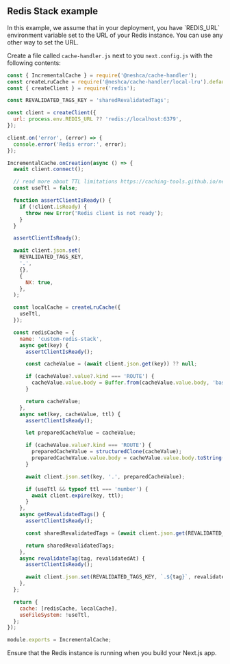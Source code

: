 
## Redis Stack example

<Callout type="info">
  In this example, we assume that in your deployment, you have `REDIS_URL` environment variable set to the URL of your
  Redis instance. You can use any other way to set the URL.
</Callout>

Create a file called `cache-handler.js` next to you `next.config.js` with the following contents:

```js filename="cache-handler.js" copy
const { IncrementalCache } = require('@neshca/cache-handler');
const createLruCache = require('@neshca/cache-handler/local-lru').default;
const { createClient } = require('redis');

const REVALIDATED_TAGS_KEY = 'sharedRevalidatedTags';

const client = createClient({
  url: process.env.REDIS_URL ?? 'redis://localhost:6379',
});

client.on('error', (error) => {
  console.error('Redis error:', error);
});

IncrementalCache.onCreation(async () => {
  await client.connect();

  // read more about TTL limitations https://caching-tools.github.io/next-shared-cache/configuration/ttl
  const useTtl = false;

  function assertClientIsReady() {
    if (!client.isReady) {
      throw new Error('Redis client is not ready');
    }
  }

  assertClientIsReady();

  await client.json.set(
    REVALIDATED_TAGS_KEY,
    '.',
    {},
    {
      NX: true,
    },
  );

  const localCache = createLruCache({
    useTtl,
  });

  const redisCache = {
    name: 'custom-redis-stack',
    async get(key) {
      assertClientIsReady();

      const cacheValue = (await client.json.get(key)) ?? null;

      if (cacheValue?.value?.kind === 'ROUTE') {
        cacheValue.value.body = Buffer.from(cacheValue.value.body, 'base64');
      }

      return cacheValue;
    },
    async set(key, cacheValue, ttl) {
      assertClientIsReady();

      let preparedCacheValue = cacheValue;

      if (cacheValue.value?.kind === 'ROUTE') {
        preparedCacheValue = structuredClone(cacheValue);
        preparedCacheValue.value.body = cacheValue.value.body.toString('base64');
      }

      await client.json.set(key, '.', preparedCacheValue);

      if (useTtl && typeof ttl === 'number') {
        await client.expire(key, ttl);
      }
    },
    async getRevalidatedTags() {
      assertClientIsReady();

      const sharedRevalidatedTags = (await client.json.get(REVALIDATED_TAGS_KEY)) ?? undefined;

      return sharedRevalidatedTags;
    },
    async revalidateTag(tag, revalidatedAt) {
      assertClientIsReady();

      await client.json.set(REVALIDATED_TAGS_KEY, `.${tag}`, revalidatedAt);
    },
  };

  return {
    cache: [redisCache, localCache],
    useFileSystem: !useTtl,
  };
});

module.exports = IncrementalCache;
```

<Callout type="info">Ensure that the Redis instance is running when you build your Next.js app.</Callout>

